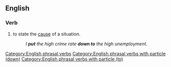 ==English==

===Verb===
{{head|en|verb}}

# {{lb|en|idiomatic}} to state the [[cause]] of a situation.
#: ''I '''put''' the high crime rate '''down to''' the high unemployment.''

[[Category:English phrasal verbs]]
[[Category:English phrasal verbs with particle (down)]]
[[Category:English phrasal verbs with particle (to)]]